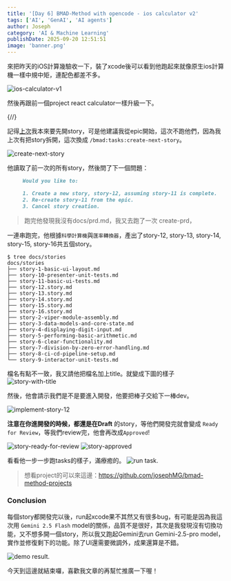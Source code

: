 ```yaml
---
title: '[Day 6] BMAD-Method with opencode - ios calculator v2'
tags: ['AI', 'GenAI', 'AI agents']
author: Joseph
category: 'AI & Machine Learning'
publishDate: 2025-09-20 12:51:51
image: 'banner.png'
---
```


來把昨天的iOS計算幾驗收一下，裝了xcode後可以看到他跑起來就像原生ios計算機一樣中規中矩，連配色都差不多。

![ios-calculator-v1](./ios-calculator-v1.png)

然後再跟前一個project react calculator一樣升級一下。

{/*<!-- more -->*/}

記得[上次](./day-4-bmad-method-project-1-react-calculator-v2)我本來要先開story，可是他建議我從epic開始，這次不跑他們，因為我上次有把story拆開，這次換成 `/bmad:tasks:create-next-story`。

![create-next-story](./create-next-story.png)

他讀取了前一次的所有story，然後問了下一個問題：

```markdown
     Would you like to:

     1. Create a new story, story-12, assuming story-11 is complete.
     2. Re-create story-11 from the epic.
     3. Cancel story creation.
```

> 跑完他發現我沒有docs/prd.md，我又去跑了一次 create-prd，

一連串跑完，他根據`科學計算機`與`匯率轉換器`，產出了story-12, story-13, story-14, story-15, story-16共五個story。

```
$ tree docs/stories
docs/stories
├── story-1-basic-ui-layout.md
├── story-10-presenter-unit-tests.md
├── story-11-basic-ui-tests.md
├── story-12.story.md
├── story-13.story.md
├── story-14.story.md
├── story-15.story.md
├── story-16.story.md
├── story-2-viper-module-assembly.md
├── story-3-data-models-and-core-state.md
├── story-4-displaying-digit-input.md
├── story-5-performing-basic-arithmetic.md
├── story-6-clear-functionality.md
├── story-7-division-by-zero-error-handling.md
├── story-8-ci-cd-pipeline-setup.md
└── story-9-interactor-unit-tests.md
```

檔名有點不一致，我又請他把檔名加上title。就變成下圖的樣子
![story-with-title](./story-with-title.png)

然後，他會請示我們是不是要進入開發，他要把棒子交給下一棒dev。

![implement-story-12](./implement-story-12.png)

**注意在你進開發的時候，都還是在Draft** 的story，等他們開發完就會變成 `Ready for Review`，等我們review完，他會再改成`Approved`!

![story-ready-for-review](./story-ready-for-review.png)
![story-approved](./story-approved.png)

看看他一步一步跑tasks的樣子，滿療癒的。
<img src={runTasks.src} width={runTasks.width} height={runTasks.height} alt="run task." />

> 想看project的可以來這邊：https://github.com/josephMG/bmad-method-projects

### Conclusion

每個story都開發完以後，run起xcode果不其然又有很多bug，有可能是因為我這次用 `Gemini 2.5 Flash` model的關係，品質不是很好，其次是我發現沒有切換功能，又不想多開一個story，所以我又跑起Gemini去run Gemini-2.5-pro model，實作並修復剩下的功能。除了UI還需要微調外，成果還算是不錯。

<img src={demoGif.src} width={demoGif.width} height={demoGif.height} alt="demo result." />

今天到這邊就結束囉，喜歡我文章的再幫忙推廣一下喔！

